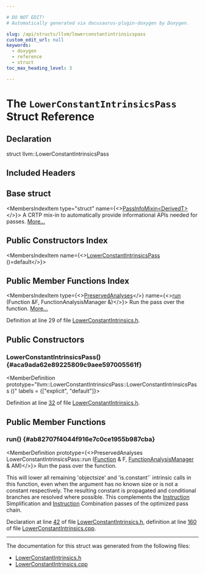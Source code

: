 ```yaml
---

# DO NOT EDIT!
# Automatically generated via docusaurus-plugin-doxygen by Doxygen.

slug: /api/structs/llvm/lowerconstantintrinsicspass
custom_edit_url: null
keywords:
  - doxygen
  - reference
  - struct
toc_max_heading_level: 3

---
```





# The `LowerConstantIntrinsicsPass` Struct Reference

<DoxygenPage pluginConfig={pluginConfig}>



## Declaration

<CodeBlock>struct llvm::LowerConstantIntrinsicsPass</CodeBlock>

## Included Headers

<IncludesList>
<IncludesListItem
  filePath="llvm/Transforms/Scalar/LowerConstantIntrinsics.h"
  permalink="/docs/api/files/include/include/llvm/include/llvm/transforms/include/llvm/transforms/scalar/lowerconstantintrinsics-h"
  isLocal="true" />
</IncludesList>

## Base struct

<MembersIndex>

<MembersIndexItem
  type="struct"
  name={<><a href="/docs/api/structs/llvm/passinfomixin">PassInfoMixin&lt;DerivedT&gt;</a></>}>
A CRTP mix-in to automatically provide informational APIs needed for passes. <a href="/docs/api/structs/llvm/passinfomixin/#details">More...</a>
</MembersIndexItem>

</MembersIndex>

## Public Constructors Index

<MembersIndex>

<MembersIndexItem
  name={<><a href="#aca9ada62e89225809c9aee597005561f">LowerConstantIntrinsicsPass</a> ()=default</>}>
</MembersIndexItem>

</MembersIndex>

## Public Member Functions Index

<MembersIndex>

<MembersIndexItem
  type={<><a href="/docs/api/classes/llvm/preservedanalyses">PreservedAnalyses</a></>}
  name={<><a href="#ab82707f4044f916e7c0ce1955b987cba">run</a> (Function &amp;F, FunctionAnalysisManager &amp;)</>}>
Run the pass over the function. <a href="#ab82707f4044f916e7c0ce1955b987cba">More...</a>
</MembersIndexItem>

</MembersIndex>


Definition at line 29 of file <a href="/docs/api/files/include/include/llvm/include/llvm/transforms/include/llvm/transforms/scalar/lowerconstantintrinsics-h">LowerConstantIntrinsics.h</a>.

<SectionDefinition>

## Public Constructors

### LowerConstantIntrinsicsPass() {#aca9ada62e89225809c9aee597005561f}

<MemberDefinition
  prototype="llvm::LowerConstantIntrinsicsPass::LowerConstantIntrinsicsPass ()"
  labels = {["explicit", "default"]}>

Definition at line <a href="/docs/api/files/include/include/llvm/include/llvm/transforms/include/llvm/transforms/scalar/lowerconstantintrinsics-h/#l00032">32</a> of file <a href="/docs/api/files/include/include/llvm/include/llvm/transforms/include/llvm/transforms/scalar/lowerconstantintrinsics-h">LowerConstantIntrinsics.h</a>.
</MemberDefinition>

</SectionDefinition>

<SectionDefinition>

## Public Member Functions

### run() {#ab82707f4044f916e7c0ce1955b987cba}

<MemberDefinition
  prototype={<>PreservedAnalyses LowerConstantIntrinsicsPass::run (<a href="/docs/api/classes/llvm/function">Function</a> &amp; F, <a href="/docs/api/namespaces/llvm/#adce09a5a0de0e3177eb00e932734af2f">FunctionAnalysisManager</a> &amp; AM)</>}>
Run the pass over the function.

This will lower all remaining &#39;objectsize&#39; and &#39;is.constant&#39;&#96; intrinsic calls in this function, even when the argument has no known size or is not a constant respectively. The resulting constant is propagated and conditional branches are resolved where possible. This complements the <a href="/docs/api/classes/llvm/instruction">Instruction</a> Simplification and <a href="/docs/api/classes/llvm/instruction">Instruction</a> Combination passes of the optimized pass chain.

Declaration at line <a href="/docs/api/files/include/include/llvm/include/llvm/transforms/include/llvm/transforms/scalar/lowerconstantintrinsics-h/#l00042">42</a> of file <a href="/docs/api/files/include/include/llvm/include/llvm/transforms/include/llvm/transforms/scalar/lowerconstantintrinsics-h">LowerConstantIntrinsics.h</a>, definition at line <a href="/docs/api/files/lib/lib/transforms/lib/transforms/scalar/lowerconstantintrinsics-cpp/#l00160">160</a> of file <a href="/docs/api/files/lib/lib/transforms/lib/transforms/scalar/lowerconstantintrinsics-cpp">LowerConstantIntrinsics.cpp</a>.
</MemberDefinition>

</SectionDefinition>

<hr/>

The documentation for this struct was generated from the following files:

<ul>
<li><a href="/docs/api/files/include/include/llvm/include/llvm/transforms/include/llvm/transforms/scalar/lowerconstantintrinsics-h">LowerConstantIntrinsics.h</a></li>
<li><a href="/docs/api/files/lib/lib/transforms/lib/transforms/scalar/lowerconstantintrinsics-cpp">LowerConstantIntrinsics.cpp</a></li>
</ul>

</DoxygenPage>
